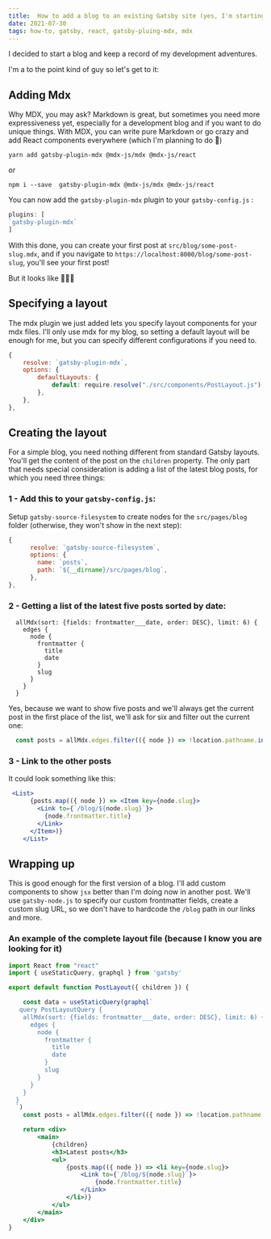 ```yaml
---
title:  How to add a blog to an existing Gatsby site (yes, I'm starting one)
date: 2021-07-30
tags: how-to, gatsby, react, gatsby-pluing-mdx, mdx
---
```


I decided to start a blog and keep a record of my development adventures. 

I'm a to the point kind of guy so let's get to it:

## Adding Mdx

Why MDX, you may ask? Markdown is great, but sometimes you need more expressiveness yet, especially for a development blog and if you want to do unique things. With MDX, you can write pure Markdown or go crazy and add React components everywhere (which I'm planning to do 🙌)

```shell
yarn add gatsby-plugin-mdx @mdx-js/mdx @mdx-js/react
```
or
```shell
npm i --save  gatsby-plugin-mdx @mdx-js/mdx @mdx-js/react
```
You can now add the `gatsby-plugin-mdx` plugin to your `gatsby-config.js` :

```js
plugins: [
`gatsby-plugin-mdx`
]
```
With this done, you can create your first post at `src/blog/some-post-slug.mdx`, and if you navigate to `https://localhost:8000/blog/some-post-slug`, you'll see your first post!

But it looks like 💩💩💩

## Specifying a layout

The mdx plugin we just added lets you specify layout components for your mdx files. I'll only use mdx for my blog, so setting a default layout will be enough for me, but you can specify different configurations if you need to.

```js
{ 
	resolve: `gatsby-plugin-mdx`, 
	options: { 
		defaultLayouts: {
			default: require.resolve("./src/components/PostLayout.js"),
		},
	},
},
```
## Creating the layout

For a simple blog, you need nothing different from standard Gatsby layouts. You'll get the content of the post on the `children` property. The only part that needs special consideration is adding a list of the latest blog posts, for which you need three things:

### 1 - Add this to your  `gatsby-config.js`:

Setup `gatsby-source-filesystem` to create nodes for the `src/pages/blog` folder (otherwise, they won't show in the next step):

```js
{
      resolve: `gatsby-source-filesystem`,
      options: {
        name: `posts`,
        path: `${__dirname}/src/pages/blog`,
      },
},
```

### 2 - Getting a list of the latest five posts sorted by date:

```grqphql
  allMdx(sort: {fields: frontmatter___date, order: DESC}, limit: 6) {
    edges {
      node {
        frontmatter {
          title
          date
        }
        slug
      }
    }
  }
```

Yes, because we want to show five posts and we'll always get the current post in the first place of the list, we'll ask for six and filter out the current one:

```jsx
  const posts = allMdx.edges.filter(({ node }) => !location.pathname.includes(node.slug))
```

### 3 - Link to the other posts

It could look something like this:

```jsx
 <List>
      {posts.map(({ node }) => <Item key={node.slug}>
        <Link to={`/blog/${node.slug}`}>
          {node.frontmatter.title}
        </Link>
      </Item>)}
    </List>
```

## Wrapping up

This is good enough for the first version of a blog. I'll add custom components to show `jsx` better than I'm doing now in another post. We'll use `gatsby-node.js` to specify our custom frontmatter fields, create a custom slug URL, so we don't have to hardcode the `/blog` path in our links and more.


### An example of the complete layout file (because I know you are looking for it)

```jsx title=PostLayout.js
import React from "react"
import { useStaticQuery, graphql } from 'gatsby'

export default function PostLayout({ children }) {

    const data = useStaticQuery(graphql`
   query PostLayoutQuery {
    allMdx(sort: {fields: frontmatter___date, order: DESC}, limit: 6) {
      edges {
        node {
          frontmatter {
            title
            date
          }
          slug
        }
      }
    }
  }
  `)
    const posts = allMdx.edges.filter(({ node }) => !location.pathname.includes(node.slug))

    return <div>
        <main>
            {children}
            <h3>Latest posts</h3>
            <ul>
                {posts.map(({ node }) => <li key={node.slug}>
                    <Link to={`/blog/${node.slug}`}>
                        {node.frontmatter.title}
                    </Link>
                </li>)}
            </ul>
        </main>
    </div>
}
```